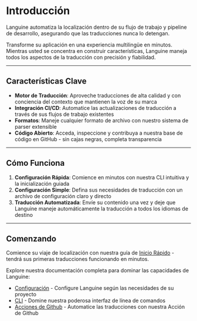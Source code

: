 # Introducción

Languine automatiza la localización dentro de su flujo de trabajo y pipeline de desarrollo, asegurando que las traducciones nunca lo detengan.

Transforme su aplicación en una experiencia multilingüe en minutos. Mientras usted se concentra en construir características, Languine maneja todos los aspectos de la traducción con precisión y fiabilidad.

---

## Características Clave

- **Motor de Traducción**: Aproveche traducciones de alta calidad y con conciencia del contexto que mantienen la voz de su marca
- **Integración CI/CD**: Automatice las actualizaciones de traducción a través de sus flujos de trabajo existentes
- **Formatos**: Maneje cualquier formato de archivo con nuestro sistema de parser extensible
- **Código Abierto**: Acceda, inspeccione y contribuya a nuestra base de código en GitHub - sin cajas negras, completa transparencia

---

## Cómo Funciona

1. **Configuración Rápida**: Comience en minutos con nuestra CLI intuitiva y la inicialización guiada
2. **Configuración Simple**: Defina sus necesidades de traducción con un archivo de configuración claro y directo
3. **Traducción Automatizada**: Envíe su contenido una vez y deje que Languine maneje automáticamente la traducción a todos los idiomas de destino

---

## Comenzando

Comience su viaje de localización con nuestra guía de [Inicio Rápido](/docs/quickstart) - tendrá sus primeras traducciones funcionando en minutos.

Explore nuestra documentación completa para dominar las capacidades de Languine:

- [Configuración](/docs/configuration) - Configure Languine según las necesidades de su proyecto
- [CLI](/docs/cli) - Domine nuestra poderosa interfaz de línea de comandos
- [Acciones de Github](/docs/github-actions) - Automatice las traducciones con nuestra Acción de Github
